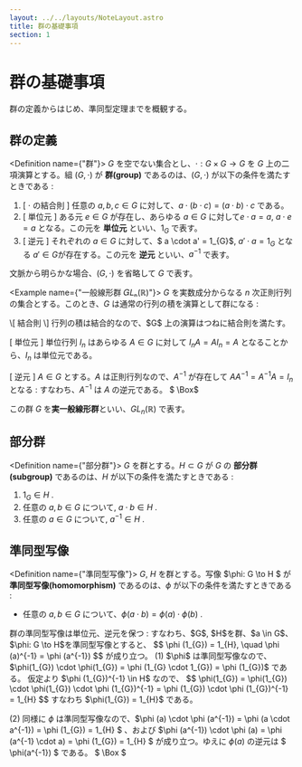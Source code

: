 ```yaml
---
layout: ../../layouts/NoteLayout.astro
title: 群の基礎事項
section: 1
---
```


<InProgressNotification />

# 群の基礎事項

<MainColorDivider />

群の定義からはじめ、準同型定理までを概観する。

## 群の定義

<Definition name={"群"}>
$G$ を空でない集合とし、$\cdot : G \times G \to G$ を $G$ 上の二項演算とする。組 $(G, \cdot)$ が **群(group)** であるのは、$(G, \cdot)$ が以下の条件を満たすときである : 
1. \[ $\cdot$ の結合則 \] 任意の $a, b, c \in G$ に対して、$a \cdot (b \cdot c) = (a \cdot b) \cdot c$ である。
1. \[ 単位元 \] ある元 $e \in G$ が存在し、あらゆる $a \in G$ に対して$e \cdot a = a$, $a \cdot e = a$ となる。この元を **単位元** といい、$1_{G}$ で表す。
1. \[ 逆元 \] それぞれの $a \in G$ に対して、$ a \cdot a' = 1_{G}$, $a' \cdot a = 1_{G}$ となる $a' \in G$が存在する。この元を **逆元** といい、$a^{-1}$ で表す。
</Definition>

文脈から明らかな場合、$(G, \cdot)$ を省略して $G$ で表す。

<Example name={"一般線形群 𝐺𝐿ₙ(ℝ)"}>
<ExampleContent client:load>
$G$ を実数成分からなる $n$ 次正則行列の集合とする。このとき、$G$ は通常の行列の積を演算として群になる : 

<Proof client:load>
\[ 結合則 \] 行列の積は結合的なので、$G$ 上の演算はつねに結合則を満たす。

\[ 単位元 \] 単位行列 $I_{n}$ はあらゆる $A \in G$ に対して $I_{n}A = AI_{n} = A$ となることから、$I_{n}$ は単位元である。

\[ 逆元 \] $A \in G$ とする。$A$ は正則行列なので、$A^{-1}$ が存在して $AA^{-1} = A^{-1}A = I_{n}$ となる : すなわち、$A^{-1}$ は $A$ の逆元である。 $ \Box$
</Proof>

この群 $G$ を**実一般線形群**といい、$GL_{n}(\mathbb{R})$ で表す。
</ExampleContent>
</Example>

## 部分群

<Definition name={"部分群"}>
$G$ を群とする。$H \subset G$ が $G$ の **部分群(subgroup)** であるのは、$H$ が以下の条件を満たすときである :
1. $1_{G} \in H$ .
1. 任意の $a, b \in G$ について, $a \cdot b \in H$ .
1. 任意の $a \in G$ について, $a^{-1} \in H$ .
</Definition>


## 準同型写像

<Definition name={"準同型写像"}>
$G$, $H$ を群とする。写像 $\phi: G \to H $ が **準同型写像(homomorphism)** であるのは、$\phi$ が以下の条件を満たすときである :
- 任意の $a, b \in G$ について、$\phi(a \cdot b) = \phi(a) \cdot \phi(b)$ .
</Definition>

<Proposition>
群の準同型写像は単位元、逆元を保つ : すなわち、$G$, $H$を群、$a \in G$、$\phi: G \to H$を準同型写像とすると、
$$
\phi (1_{G}) = 1_{H}, \quad \phi (a)^{-1} = \phi (a^{-1})
$$
が成り立つ。
</Proposition>

<Proof client:load>
(1) $\phi$ は準同型写像なので、$\phi(1_{G}) \cdot \phi(1_{G}) = \phi (1_{G} \cdot 1_{G}) = \phi (1_{G})$ である。
仮定より $\phi (1_{G})^{-1} \in H$ なので、
$$
\phi(1_{G}) = \phi(1_{G}) \cdot \phi(1_{G}) \cdot \phi (1_{G})^{-1} = \phi (1_{G}) \cdot \phi (1_{G})^{-1} = 1_{H}
$$
すなわち $\phi(1_{G}) = 1_{H}$ である。

(2) 同様に $\phi$ は準同型写像なので、$\phi (a) \cdot \phi (a^{-1}) = \phi (a \cdot a^{-1}) = \phi (1_{G}) = 1_{H} $ 、および
$\phi (a^{-1}) \cdot \phi (a) = \phi (a^{-1} \cdot a) = \phi (1_{G}) = 1_{H} $ が成り立つ。ゆえに $\phi (a)$ の逆元は $ \phi(a^{-1}) $ である。 $ \Box $
</Proof>

